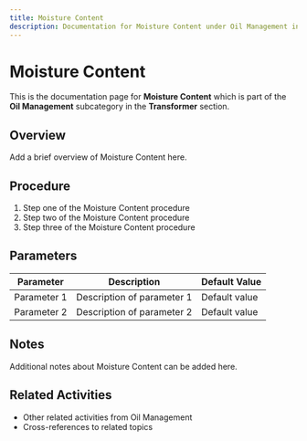 ```yaml
---
title: Moisture Content
description: Documentation for Moisture Content under Oil Management in Transformer category
---
```


# Moisture Content

This is the documentation page for **Moisture Content** which is part of the **Oil Management** subcategory in the **Transformer** section.

## Overview

Add a brief overview of Moisture Content here.

## Procedure

1. Step one of the Moisture Content procedure
2. Step two of the Moisture Content procedure
3. Step three of the Moisture Content procedure

## Parameters

| Parameter | Description | Default Value |
|-----------|-------------|---------------|
| Parameter 1 | Description of parameter 1 | Default value |
| Parameter 2 | Description of parameter 2 | Default value |

## Notes

Additional notes about Moisture Content can be added here.

## Related Activities

- Other related activities from Oil Management
- Cross-references to related topics
